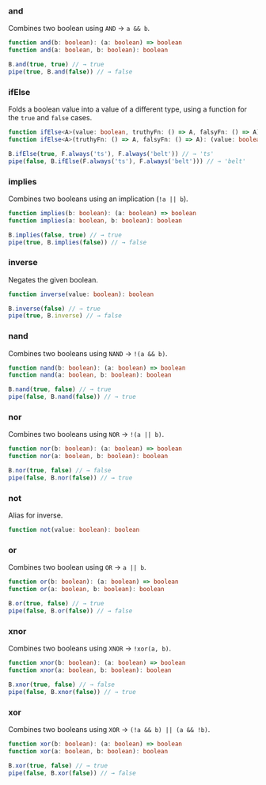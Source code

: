 ### and

Combines two boolean using `AND` → `a && b`.


```ts
function and(b: boolean): (a: boolean) => boolean
function and(a: boolean, b: boolean): boolean
```

```ts
B.and(true, true) // → true
pipe(true, B.and(false)) // → false
```

### ifElse

Folds a boolean value into a value of a different type, using a function for the `true` and `false` cases.


```ts
function ifElse<A>(value: boolean, truthyFn: () => A, falsyFn: () => A): A
function ifElse<A>(truthyFn: () => A, falsyFn: () => A): (value: boolean) => A
```

```ts
B.ifElse(true, F.always('ts'), F.always('belt')) // → 'ts'
pipe(false, B.ifElse(F.always('ts'), F.always('belt'))) // → 'belt'
```

### implies

Combines two booleans using an implication (`!a || b`).


```ts
function implies(b: boolean): (a: boolean) => boolean
function implies(a: boolean, b: boolean): boolean
```

```ts
B.implies(false, true) // → true
pipe(true, B.implies(false)) // → false
```

### inverse

Negates the given boolean.


```ts
function inverse(value: boolean): boolean
```

```ts
B.inverse(false) // → true
pipe(true, B.inverse) // → false
```

### nand

Combines two booleans using `NAND` → `!(a && b)`.


```ts
function nand(b: boolean): (a: boolean) => boolean
function nand(a: boolean, b: boolean): boolean
```

```ts
B.nand(true, false) // → true
pipe(false, B.nand(false)) // → true
```

### nor

Combines two booleans using `NOR` → `!(a || b)`.


```ts
function nor(b: boolean): (a: boolean) => boolean
function nor(a: boolean, b: boolean): boolean
```

```ts
B.nor(true, false) // → false
pipe(false, B.nor(false)) // → true
```

### not

Alias for inverse.


```ts
function not(value: boolean): boolean
```

### or

Combines two boolean using `OR` → `a || b`.


```ts
function or(b: boolean): (a: boolean) => boolean
function or(a: boolean, b: boolean): boolean
```

```ts
B.or(true, false) // → true
pipe(false, B.or(false)) // → false
```

### xnor

Combines two booleans using `XNOR` → `!xor(a, b)`.


```ts
function xnor(b: boolean): (a: boolean) => boolean
function xnor(a: boolean, b: boolean): boolean
```

```ts
B.xnor(true, false) // → false
pipe(false, B.xnor(false)) // → true
```

### xor

Combines two booleans using `XOR` → `(!a && b) || (a && !b)`.


```ts
function xor(b: boolean): (a: boolean) => boolean
function xor(a: boolean, b: boolean): boolean
```

```ts
B.xor(true, false) // → true
pipe(false, B.xor(false)) // → false
```